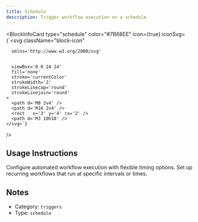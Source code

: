 ```yaml
---
title: Schedule
description: Trigger workflow execution on a schedule
---
```



<BlockInfoCard 
  type="schedule"
  color="#7B68EE"
  icon={true}
  iconSvg={`<svg className="block-icon"
      
      xmlns='http://www.w3.org/2000/svg'
      
      
      viewBox='0 0 24 24'
      fill='none'
      stroke='currentColor'
      strokeWidth='2'
      strokeLinecap='round'
      strokeLinejoin='round'
    >
      <path d='M8 2v4' />
      <path d='M16 2v4' />
      <rect   x='3' y='4' rx='2' />
      <path d='M3 10h18' />
    </svg>`}
/>

## Usage Instructions

Configure automated workflow execution with flexible timing options. Set up recurring workflows that run at specific intervals or times.





## Notes

- Category: `triggers`
- Type: `schedule`
